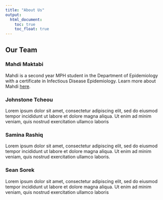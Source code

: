 ```yaml
---
title: "About Us"
output: 
  html_document:
    toc: true
    toc_float: true
---
```


## Our Team

### Mahdi Maktabi
Mahdi is a second year MPH student in the Department of Epidemiology with a certificate in Infectious Disease Epidemiology. Learn more about Mahdi [here](https://mahdi-maktabi.github.io/).

### Johnstone Tcheou
Lorem ipsum dolor sit amet, consectetur adipiscing elit, sed do eiusmod tempor incididunt ut labore et dolore magna aliqua. Ut enim ad minim veniam, quis nostrud exercitation ullamco laboris

### Samina Rashiq
Lorem ipsum dolor sit amet, consectetur adipiscing elit, sed do eiusmod tempor incididunt ut labore et dolore magna aliqua. Ut enim ad minim veniam, quis nostrud exercitation ullamco laboris.

### Sean Sorek
Lorem ipsum dolor sit amet, consectetur adipiscing elit, sed do eiusmod tempor incididunt ut labore et dolore magna aliqua. Ut enim ad minim veniam, quis nostrud exercitation ullamco laboris